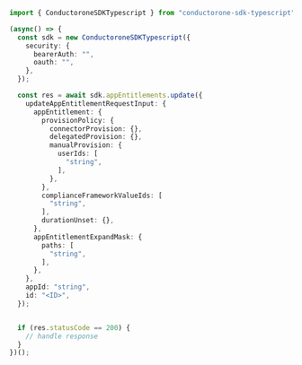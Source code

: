 ```typescript Update.ts
import { ConductoroneSDKTypescript } from "conductorone-sdk-typescript";

(async() => {
  const sdk = new ConductoroneSDKTypescript({
    security: {
      bearerAuth: "",
      oauth: "",
    },
  });

  const res = await sdk.appEntitlements.update({
    updateAppEntitlementRequestInput: {
      appEntitlement: {
        provisionPolicy: {
          connectorProvision: {},
          delegatedProvision: {},
          manualProvision: {
            userIds: [
              "string",
            ],
          },
        },
        complianceFrameworkValueIds: [
          "string",
        ],
        durationUnset: {},
      },
      appEntitlementExpandMask: {
        paths: [
          "string",
        ],
      },
    },
    appId: "string",
    id: "<ID>",
  });


  if (res.statusCode == 200) {
    // handle response
  }
})();
```
